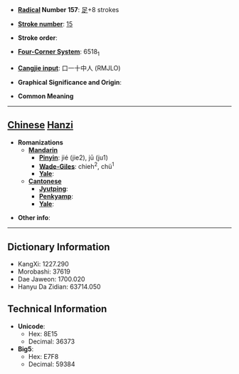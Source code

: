 * '''[[Wiktionary:Chinese radical index| Radical]] Number 157''': [[Wiktionary:Chinese radical index 足|足]]+8 strokes

* '''[[Wiktionary:Chinese total strokes index|Stroke number]]''': [[Wiktionary:Chinese total strokes index 15|15]]

* '''Stroke order''': 

* '''[[Wiktionary:Chinese four corner index|Four-Corner System]]''': 6518<sub>1</sub>

* '''[[Wiktionary:Chinese Cangjie index|Cangjie input]]''': 口一十中人 (RMJLO)

* '''Graphical Significance and Origin''': 

* '''Common Meaning'''

----

== [[Chinese]] [[Hanzi]] ==

* '''Romanizations'''
** '''[[Mandarin]]'''
*** '''[[Pinyin]]''': jié (jie2), jū (ju1)
*** '''[[Wade-Giles]]''': chieh<sup>2</sup>, chü<sup>1</sup>
*** '''[[Yale]]''': 
** '''[[Cantonese]]'''
*** '''[[Jyutping]]''':
*** '''[[Penkyamp]]''': 
*** '''[[Yale]]''': 

* '''Other info''': 

----

== Dictionary Information ==

* KangXi: 1227.290
* Morobashi: 37619
* Dae Jaweon: 1700.020
* Hanyu Da Zidian: 63714.050

== Technical Information ==

* '''Unicode''':
** Hex: 8E15
** Decimal: 36373
* '''Big5''':
** Hex: E7F8
** Decimal: 59384